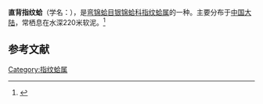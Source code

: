{{Speciesbox
| name = 直背指纹蛤
| image = 
| image_width = 
| genus = Acila
| species = schencki
| authority = Kira, 1959
}}
'''直背指纹蛤'''（学名：''{{lang|la|Acila schencki}}''），是[[弯锦蛤目|弯锦蛤目]][[银锦蛤科|银锦蛤科]][[指纹蛤属|指纹蛤属]]的一种。主要分布于[[中国大陆|中国大陆]]，常栖息在水深220米软泥。<ref>{{cite web|url=http://shell.sinica.edu.tw/chinese/shellbase_detail.php?science_no=3564|title=国际贝库：直背指纹蛤|publisher=台湾贝类资料库|accessdate=2009-08-11|archive-date=2016-03-04|archive-url=https://web.archive.org/web/20160304111427/http://shell.sinica.edu.tw/chinese/shellbase_detail.php?science_no=3564|dead-url=no}}</ref>

== 参考文献 ==
{{reflist|2}}
{{Taxonbar|from=Q8998483}}

[[Category:指纹蛤属|Category:指纹蛤属]]